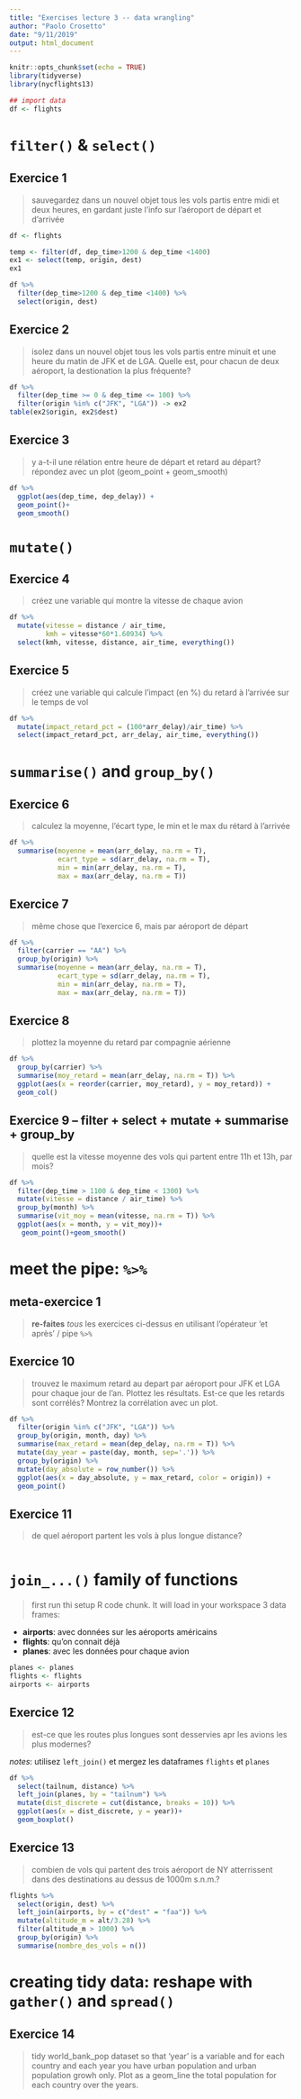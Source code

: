 ```yaml
---
title: "Exercises lecture 3 -- data wrangling"
author: "Paolo Crosetto"
date: "9/11/2019"
output: html_document
---
```


```r
knitr::opts_chunk$set(echo = TRUE)
library(tidyverse)
library(nycflights13)

## import data
df <- flights
```

# `filter()` & `select()`


## Exercice 1

> sauvegardez dans un nouvel objet tous les vols partis entre midi et deux heures, en gardant juste l'info sur l'aéroport de départ et d'arrivée

```r
df <- flights

temp <- filter(df, dep_time>1200 & dep_time <1400)
ex1 <- select(temp, origin, dest)
ex1

df %>% 
  filter(dep_time>1200 & dep_time <1400) %>% 
  select(origin, dest)
```

## Exercice 2

> isolez dans un nouvel objet tous les vols partis entre minuit et une heure du matin de JFK et de LGA. Quelle est, pour chacun de deux aéroport, la destionation la plus fréquente? 

```r
df %>% 
  filter(dep_time >= 0 & dep_time <= 100) %>% 
  filter(origin %in% c("JFK", "LGA")) -> ex2
table(ex2$origin, ex2$dest)
```

## Exercice 3

> y a-t-il une rélation entre heure de départ et retard au départ? répondez avec un plot (geom_point + geom_smooth)

```r

df %>% 
  ggplot(aes(dep_time, dep_delay)) +
  geom_point()+
  geom_smooth()

```

# `mutate()`

## Exercice 4

> créez une variable qui montre la vitesse de chaque avion

```r
df %>% 
  mutate(vitesse = distance / air_time,
         kmh = vitesse*60*1.60934) %>% 
  select(kmh, vitesse, distance, air_time, everything())

```


## Exercice 5

> créez une variable qui calcule l'impact (en %) du retard à l'arrivée sur le temps de vol

```r

df %>% 
  mutate(impact_retard_pct = (100*arr_delay)/air_time) %>% 
  select(impact_retard_pct, arr_delay, air_time, everything())

```


# `summarise()` and `group_by()`

## Exercice 6

> calculez la moyenne, l'écart type, le min et le max du rétard à l'arrivée

```r
df %>% 
  summarise(moyenne = mean(arr_delay, na.rm = T),
            ecart_type = sd(arr_delay, na.rm = T),
            min = min(arr_delay, na.rm = T),
            max = max(arr_delay, na.rm = T))
```

## Exercice 7

> même chose que l'exercice 6, mais par aéroport de départ

```r
df %>% 
  filter(carrier == "AA") %>% 
  group_by(origin) %>% 
  summarise(moyenne = mean(arr_delay, na.rm = T),
            ecart_type = sd(arr_delay, na.rm = T),
            min = min(arr_delay, na.rm = T),
            max = max(arr_delay, na.rm = T))
```

## Exercice 8

> plottez la moyenne du retard par compagnie aérienne

```r
df %>% 
  group_by(carrier) %>% 
  summarise(moy_retard = mean(arr_delay, na.rm = T)) %>% 
  ggplot(aes(x = reorder(carrier, moy_retard), y = moy_retard)) +
  geom_col()

```


## Exercice 9 -- filter + select + mutate + summarise + group_by

> quelle est la vitesse moyenne des vols qui partent entre 11h et 13h, par mois?

```r
df %>% 
  filter(dep_time > 1100 & dep_time < 1300) %>% 
  mutate(vitesse = distance / air_time) %>% 
  group_by(month) %>% 
  summarise(vit_moy = mean(vitesse, na.rm = T)) %>% 
  ggplot(aes(x = month, y = vit_moy))+
   geom_point()+geom_smooth()
```



# meet the pipe: `%>%`

## meta-exercice 1

> **re-faites** *tous* les exercices ci-dessus en utilisant l'opérateur 'et après' / pipe `%>%`

## Exercice 10

> trouvez le maximum retard au depart par aéroport pour JFK et LGA pour chaque jour de l'an. Plottez les résultats. Est-ce que les retards sont corrélés? Montrez la corrélation avec un plot.

```r
df %>% 
  filter(origin %in% c("JFK", "LGA")) %>% 
  group_by(origin, month, day) %>% 
  summarise(max_retard = mean(dep_delay, na.rm = T)) %>% 
  mutate(day_year = paste(day, month, sep='.')) %>% 
  group_by(origin) %>% 
  mutate(day_absolute = row_number()) %>% 
  ggplot(aes(x = day_absolute, y = max_retard, color = origin)) +
  geom_point()
```


## Exercice 11

> de quel aéroport partent les vols à plus longue distance?

```r

```

# `join_...()` family of functions

> first run thi setup R code chunk. It will load in your workspace 3 data frames:

- **airports**: avec données sur les aéroports américains
- **flights**: qu'on connait déjà
- **planes**: avec les données pour chaque avion

```r
planes <- planes
flights <- flights
airports <- airports
```

## Exercice 12

> est-ce que les routes plus longues sont desservies apr les avions les plus modernes?

*notes*: utilisez `left_join()` et mergez les dataframes `flights` et `planes`

```r

df %>% 
  select(tailnum, distance) %>% 
  left_join(planes, by = "tailnum") %>% 
  mutate(dist_discrete = cut(distance, breaks = 10)) %>% 
  ggplot(aes(x = dist_discrete, y = year))+
  geom_boxplot()

```

## Exercice 13

> combien de vols qui partent des trois aéroport de NY atterrissent dans des destinations  au dessus de 1000m s.n.m.?

```r

flights %>% 
  select(origin, dest) %>% 
  left_join(airports, by = c("dest" = "faa")) %>% 
  mutate(altitude_m = alt/3.28) %>% 
  filter(altitude_m > 1000) %>% 
  group_by(origin) %>% 
  summarise(nombre_des_vols = n())

```


# creating tidy data: reshape with `gather()` and `spread()`

## Exercice 14

> tidy world_bank_pop dataset so that 'year' is a variable and for each country and each year you have urban population and urban population growh only. Plot as a geom_line the total population for each country over the years.

```r

  
```


